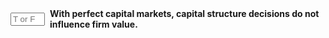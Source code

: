 ::: {.question-block}

<form onsubmit="event.preventDefault(); checkAnswerBox('module7_tf_q31','T')" style="display: flex; align-items: center; gap: 8px;">
  <input type="text" id="module7_tf_q31" name="module7_tf_q31" maxlength="1" placeholder="T or F" style="width: 55px;" data-correct-answer="T" /> 
  <label for="module7_tf_q31"><strong>With perfect capital markets, capital structure decisions do not influence firm value.</strong></label>
</form>

<div id="feedback-module7_tf_q31" class="feedback" data-status="" style="display:none;">
This is TRUE. MM Proposition I states that firm value is independent of leverage in perfect markets.
</div>

:::